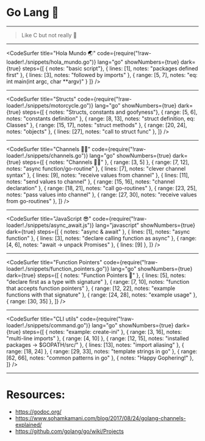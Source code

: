 



<Head>
  <title>Go Lang 🥳</title>
</Head>

# Go Lang 🥳

---

> Like C but not really 🤔

---

<CodeSurfer
  title="Hola Mundo 🌏"
  code={require("!raw-loader!./snippets/hola_mundo.go")}
  lang="go"
  showNumbers={true}
  dark={true}
  steps={[
    { notes: "basic script"},
    { lines: [1], notes: "packages defined first" },
    { lines: [3], notes: "followed by imports" },
    { range: [5, 7], notes: "eq: int main(int argc, char **argv)" }
  ]}
/>

---


<CodeSurfer
  title="Structs"
  code={require("!raw-loader!./snippets/motorcycle.go")}
  lang="go"
  showNumbers={true}
  dark={true}
  steps={[
    { notes: "Structs, constants and goofyness"},
    { range: [5, 6], notes: "constants definition" },
    { range: [8, 13], notes: "struct definition, eq: Classes" },
    { range: [15, 17], notes: "struct methods" },
    { range: [20, 24], notes: "objects" },
    { lines: [27], notes: "call to struct func" },
  ]}
/>

---

<CodeSurfer
  title="Channels 🏊‍♂️"
  code={require("!raw-loader!./snippets/channels.go")}
  lang="go"
  showNumbers={true}
  dark={true}
  steps={[
    { notes: "Channels 🏊‍♂️" },
    { range: [3, 5] },
    { range: [7, 12], notes: "async function/go-routine" },
    { lines: [7], notes: "clever channel syntax" },
    { lines: [9], notes: "receive values from channel" },
    { lines: [11], notes: "send values to channel" },
    { range: [15, 16], notes: "channel declaration" },
    { range: [18, 21], notes: "call go-routines" },
    { range: [23, 25], notes: "pass values into channel" },
    { range: [27, 30], notes: "receive values from go-routines" },
  ]}
/>

---

<CodeSurfer
  title="JavaScript 😎"
  code={require("!raw-loader!./snippets/async_await.js")}
  lang="javascript"
  showNumbers={true}
  dark={true}
  steps={[
    { notes: "async & await" },
    { lines: [1], notes: "async function" },
    { lines: [3], notes: "declare calling function as async" },
    { range: [4, 6], notes: "await -> unpack Promises" },
    { lines: [9] },
  ]}
/>

---

<CodeSurfer
  title="Function Pointers"
  code={require("!raw-loader!./snippets/function_pointers.go")}
  lang="go"
  showNumbers={true}
  dark={true}
  steps={[
    { notes: "Function Pointers 🎯" },
    { lines: [5], notes: "declare first as a type with signature" },
    { range: [7, 10], notes: "function that accepts function pointers" },
    { range: [12, 22], notes: "example functions with that signature" },
    { range: [24, 28], notes: "example usage" },
    { range: [30, 35] },
  ]}
/>

---


<CodeSurfer
  title="CLI utils"
  code={require("!raw-loader!./snippets/command.go")}
  lang="go"
  showNumbers={true}
  dark={true}
  steps={[
    { notes: "example: create-ini" },
    { range: [3, 16], notes: "multi-line imports" },
    { range: [4, 10] },
    { range: [12, 15], notes: "installed packages -> $GOPATH/src/" },
    { lines: [13], notes: "import aliasing" },
    { range: [18, 24] },
    { range: [29, 33], notes: "template strings in go" },
    { range: [62, 66], notes: "common patterns in go" },
    { notes: "Happy Gophering!" },
  ]}
/>

---

# Resources:

- <https://godoc.org/>
- <https://www.sohamkamani.com/blog/2017/08/24/golang-channels-explained/>
- <https://github.com/golang/go/wiki/Projects>
